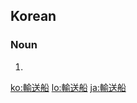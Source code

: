 ==Korean==
{{ko-hanjatab}}

===Noun===
{{ko-noun|hj|hangeul=수송선}}

# {{hanja form of|수송선|[[ferry]], [[ferryboat]]}}

[[ko:輸送船]]
[[lo:輸送船]]
[[ja:輸送船]]